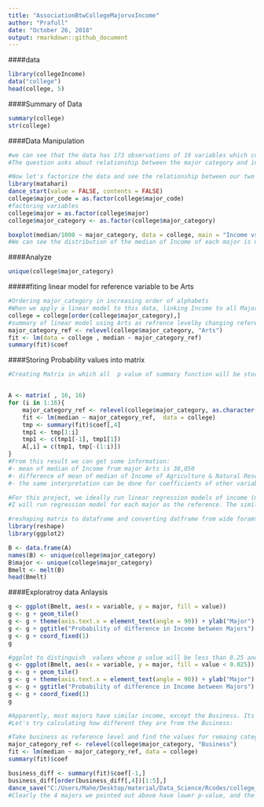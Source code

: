 ```yaml
---
title: "AssociationBtwCollegeMajorvxIncome"
author: "Prafull"
date: "October 26, 2018"
output: rmarkdown::github_document
---
```

####data 
```r

library(collegeIncome)
data("college")
head(college, 5)
```

####Summary of Data
```r
summary(college)
str(college)
```



####Data Manipulation 

```r

#we can see that the data has 173 observations of 19 variables which corresponds to the codebook.
#The question asks about relationship between the major category and income, so I will only look at major_category and median. There are obviously other #factors that may affect our analysis, for example: gender perc_men and perc_women, sample size (number of objects that provide income) perc_employed and #total. I assume to omit all other variables.

#Now let's factorize the data and see the relationship between our two interested values:
library(matahari)
dance_start(value = FALSE, contents = FALSE)
college$major_code = as.factor(college$major_code)
#factoring variables
college$major = as.factor(college$major)
college$major_category <- as.factor(college$major_category)
```


```r

boxplot(median/1000 ~ major_category, data = college, main = "Income vs. Major", ylab="Income (thousands of dollar)", las = 2)
#We can see the distribution of the median of Income of each major is not normal, they're skewed. However for the purpose of this project of practicing #linear model, I assume they're normal.
```
####Analyze
```r
unique(college$major_category)
```

#####fiting linear model for reference variable to be Arts
```r
#Ordering major_category in increasing order of alphabets
#When we apply a linear model to this data, linking Income to all Majors, the default output intercept is the mean of the referenced major (alphabet #sorted, with Agriculture first), the gradient coefficient of other majors is the difference of the mean of that major to the referenced one, and the #p-value of those coefficients is the probability of a t-test if that mean and the referenced mean is different. For example, say we want to compare #major Arts with others:
college = college[order(college$major_category),]
#summary of linear model using Arts as refrence levelby changing reference level to Arts
major_category_ref <- relevel(college$major_category, "Arts")
fit <- lm(data = college , median ~ major_category_ref)
summary(fit)$coef
```


####Storing Probability values into matrix 
```r
#Creating Matrix in which all  p value of summary function will be store for each major_category against each other category


A <- matrix( , 16, 16)
for (i in 1:16){
    major_category_ref <- relevel(college$major_category, as.character(unique(college$major_category)[i]))
    fit <- lm(median ~ major_category_ref,  data = college)
    tmp <- summary(fit)$coef[,4]
    tmp1 <- tmp[1:i]
    tmp1 <- c(tmp1[-1], tmp1[1])
    A[,i] = c(tmp1, tmp[-(1:i)])
}
#From this result we can get some information:
#- mean of median of Income from major Arts is 38,050
#- difference of mean of median of Income of Agriculture & Natural Resources from Arts is 5,450, and p-value of this difference is 0.31, which implies #that the difference is not significant
#- the same interpretation can be done for coefficients of other variables

#For this project, we ideally run linear regression models of income (median) vs. college major (major_catecory) for all majors as referenced. Given a #referenced level, the model coefficients will indicate the difference of the mean of other variables and the probability if they are the same.
#I will run regression model for each major as the reference. The similar probabilities are stored in a 2D matrix A.
```



```r
#reshaping matrix to dataframe and converting datframe from wide foramt to long format because we can use ggplot for long format data using melt function
library(reshape)
library(ggplot2)

B <- data.frame(A)
names(B) <- unique(college$major_category)
B$major <- unique(college$major_category)
Bmelt <- melt(B)
head(Bmelt)
```

####Exploratroy data Anlaysis
```r
g <- ggplot(Bmelt, aes(x = variable, y = major, fill = value))
g <- g + geom_tile()
g <- g + theme(axis.text.x = element_text(angle = 90)) + ylab("Major") + xlab("Major")
g <- g + ggtitle("Probability of difference in Income between Majors")
g <- g + coord_fixed(1)
g
```

```r
#ggplot to distinguish  values whose p value will be less than 0.25 and greater than 0.25 
g <- ggplot(Bmelt, aes(x = variable, y = major, fill = value < 0.025))
g <- g + geom_tile()
g <- g + theme(axis.text.x = element_text(angle = 90)) + ylab("Major") + xlab("Major")
g <- g + ggtitle("Probability of difference in Income between Majors")
g <- g + coord_fixed(1)
g

#Apparently, most majors have similar income, except the Business. Its income is significant different from Computers & Mathematics, Education, #Engineering, and Humanities & Liberal Arts.
#Let's try calculating how different they are from the Business:
```



```r
#Take business as reference level and find the values for remaing category 
major_category_ref <- relevel(college$major_category, "Business")
fit <- lm(median ~ major_category_ref, data = college)
summary(fit)$coef

business_diff <- summary(fit)$coef[-1,]
business_diff[order(business_diff[,4])[1:5],]
dance_save("C:/Users/Mahe/Desktop/material/Data_Science/Rcodes/college_major_analysis.rds")
#Clearly the 4 majors we pointed out above have lower p-value, and the fifth one (Arts) starts to have high enough p-value of 0.31.
```


